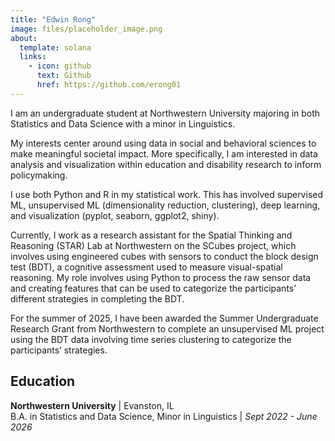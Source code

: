 ```yaml
---
title: "Edwin Rong"
image: files/placeholder_image.png
about:
  template: solana
  links:
    - icon: github
      text: Github
      href: https://github.com/erong01
---
```


I am an undergraduate student at Northwestern University majoring in both Statistics and Data Science with a minor in Linguistics. 

My interests center around using data in social and behavioral sciences to make meaningful societal impact. More specifically, I am interested in data analysis and visualization within education and disability research to inform policymaking. 

I use both Python and R in my statistical work. This has involved supervised ML, unsupervised ML (dimensionality reduction, clustering), deep learning, and visualization (pyplot, seaborn, ggplot2, shiny). 

Currently, I work as a research assistant for the Spatial Thinking and Reasoning (STAR) Lab at Northwestern on the SCubes project, which involves using engineered cubes with sensors to conduct the block design test (BDT), a cognitive assessment used to measure visual-spatial reasoning. My role involves using Python to process the raw sensor data and creating features that can be used to categorize the participants' different strategies in completing the BDT. 

For the summer of 2025, I have been awarded the Summer Undergraduate Research Grant from Northwestern to complete an unsupervised ML project using the BDT data involving time series clustering to categorize the participants' strategies.

## Education
<p>
**Northwestern University** | Evanston, IL <br>
B.A. in Statistics and Data Science, Minor in Linguistics | *Sept 2022 - June 2026*
</p>